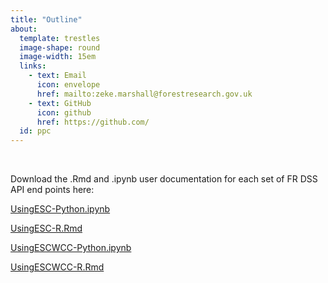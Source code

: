 ```yaml
---
title: "Outline"
about:
  template: trestles
  image-shape: round
  image-width: 15em
  links:
    - text: Email
      icon: envelope
      href: mailto:zeke.marshall@forestresearch.gov.uk
    - text: GitHub
      icon: github
      href: https://github.com/
  id: ppc
---
```


:::{#ppc}

:::

:::{}

<br>

:::

:::{}

Download the .Rmd and .ipynb user documentation for each set of FR DSS API end points here:

:::

::: {.callout-note appearance="minimal"}

<i class="bi bi-journal-code"></i> [UsingESC-Python.ipynb](files/UsingESC-Python.ipynb){download="UsingESC-Python.ipynb"}
:::

::: {.callout-note appearance="minimal"}
<i class="bi bi-journal-code"></i> [UsingESC-R.Rmd](files/UsingESC-R.Rmd){download="UsingESC-R.Rmd"}
:::

::: {.callout-note appearance="minimal"}
<i class="bi bi-journal-code"></i> [UsingESCWCC-Python.ipynb](files/UsingESCWCC-Python.ipynb){download="UsingESCWCC-Python.ipynb"}
:::

::: {.callout-note appearance="minimal"}
<i class="bi bi-journal-code"></i> [UsingESCWCC-R.Rmd](files/UsingESCWCC-R.Rmd){download="UsingESCWCC-R.Rmd"}
:::
